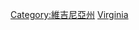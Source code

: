 {{Catnav|頁面分類|地理|各國地理|美国地理|美國地理史}}
{{Catnav|頁面分類|历史|各國歷史|美國歷史|美國地理史}}
{{Commonscat|History of Virginia}}

[[Category:維吉尼亞州|Category:維吉尼亞州]]
[[Category:美國各州歷史|Virginia]]